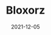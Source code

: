 ---
title: Bloxorz
description: Bloxorz is a puzzle game about fitting geometrical cubes into spaces.
date: 2021-12-05
type: Flash
name: bloxorz
credits:
- Game by Miniclip
---